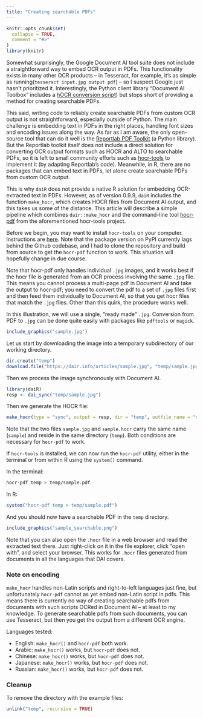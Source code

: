```yaml
---
title: "Creating searchable PDFs"
---
```


```r
knitr::opts_chunk$set(
  collapse = TRUE,
  comment = "#>"
)
library(knitr)
```

Somewhat surprisingly, the Google Document AI tool suite does not include a straightforward way to embed OCR output in PDFs. This functionality exists in many other OCR products -- in Tesseract, for example, it's as simple as running(`tesseract input.jpg output pdf`) -- so I suspect Google just hasn't prioritized it. Interestingly, the Python client library "Document AI Toolbox" includes a [hOCR conversion script](https://cloud.google.com/document-ai/docs/toolbox#hocr-conversion)) but stops short of providing a method for creating searchable PDFs.

This said, writing code to reliably create searchable PDFs from custom OCR output is not straightforward, especially outside of Python. The main challenge is embedding text in PDFs in the right places, handling font sizes and encoding issues along the way. As far as I am aware, the only open-source tool that can do it well is the [Reportlab PDF Toolkit](https://docs.reportlab.com/) (a Python library). But the Reportlab toolkit itself does not include a direct solution for converting OCR output formats such as HOCR and ALTO to searchable PDFs, so it is left to small community efforts such as [hocr-tools](https://github.com/ocropus/hocr-tools) to implement it (by adapting Reportlab's code). Meanwhile, in R, there are no packages that can embed text in PDFs, let alone create searchable PDFs from custom OCR output.

This is why `daiR` does not provide a native R solution for embedding OCR-extracted text in PDFs. However, as of version 0.9.9, `daiR` includes the function `make_hocr`, which creates HOCR files from Document AI output, and this takes us some of the distance. This article will describe a simple pipeline which combines `dair::make_hocr` and the command-line tool [hocr-pdf](https://github.com/ocropus/hocr-tools#hocr-pdf) from the aforementioned hocr-tools project.

Before we begin, you may want to install `hocr-tools` on your computer. Instructions are [here](https://github.com/ocropus/hocr-tools). Note that the package version on PyPI currently lags behind the Github codebase, and I had to clone the repository and build from source to get the `hocr-pdf` function to work. This situation will hopefully change in due course.

Note that hocr-pdf only handles individual `.jpg` images, and it works best if the hocr file is generated from an OCR process involving the same `.jpg` file. This means you cannot process a multi-page pdf in Document AI and take the output to hocr-pdf; you need to convert the pdf to a set of `.jpg` files first and then feed them individually to Document AI, so that you get hocr files that match the `.jpg` files. Other than this quirk, the procedure works well.  

In this illustration, we will use a single, "ready made" `.jpg`. Conversion from PDF to `.jpg` can be done quite easily with packages like `pdftools` or `magick`.

```r
include_graphics("sample.jpg")
```

Let us start by downloading the image into a temporary subdirectory of our working directory.

```r
dir.create("temp")
download.file("https://dair.info/articles/sample.jpg", "temp/sample.jpg")
```

Then we process the image synchronously with Document AI.

```r
library(daiR)
resp <- dai_sync("temp/sample.jpg")
```

Then we generate the HOCR file:

```r
make_hocr(type = "sync", output = resp, dir = "temp", outfile_name = "sample.hocr")
```

Note that the two files `sample.jpg` and `sample.hocr` carry the same name (`sample`) and reside in the same directory (`temp`). Both conditions are necessary for `hocr-pdf` to work.

If `hocr-tools` is installed, we can now run the `hocr-pdf` utility, either in the terminal or from within R using the `system()` command.  

In the terminal: 

```bash
hocr-pdf temp > temp/sample.pdf
```

In R:

```r
system("hocr-pdf temp > temp/sample.pdf")
```

And you should now have a searchable PDF in the `temp` directory.

```r
include_graphics("sample_searchable.png")
```

Note that you can also open the `.hocr` file in a web browser and read the extracted text there. Just right-click on it in the file explorer, click "open with", and select your browser. This works for `.hocr` files generated from documents in all the languages that DAI covers.

### Note on encoding

`make_hocr` handles non-Latin scripts and right-to-left languages just fine, but unfortunately `hocr-pdf` cannot as yet embed non-Latin script in pdfs. This means there is currently no way of creating searchable pdfs from documents with such scripts OCRed in Document AI -- at least to my knowledge. To generate searchable pdfs from such documents, you can use Tesseract, but then you get the output from a different OCR engine.

Languages tested:

- English: `make_hocr()` and `hocr-pdf` both work.
- Arabic: `make_hocr()` works, but `hocr-pdf` does not. 
- Chinese: `make_hocr()` works, but `hocr-pdf` does not. 
- Japanese: `make_hocr()` works, but `hocr-pdf` does not.
- Russian: `make_hocr()` works, but `hocr-pdf` does not.

### Cleanup

To remove the directory with the example files:
```r
unlink("temp", recursive = TRUE)
```